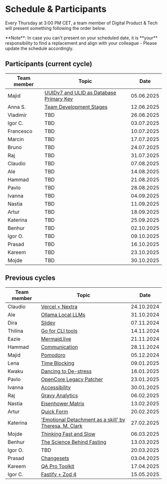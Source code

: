 
# Schedule & Participants

Every Thursday at 3:00 PM CET, a team member of Digital Product & Tech will present something following the order below.

<Callout type="info" emoji="ℹ️">
  **Note**: In case you can't present on your scheduled date, it is **your**
  responsibility to find a replacement and align with your colleague - Please
  update the schedule accordingly.
</Callout>

## Participants (current cycle)

| Team member | Topic                                                                           |    Date    |
| ----------- | ------------------------------------------------------------------------------- | :--------: |
| Majid       | [UUIDv7 and ULID as Database Primary Key](presentations/250605-UUIDv7-ULID.mdx) | 05.06.2025 |
| Anna S.     | [Team Development Stages](presentations/250612-team-dev-stages.mdx)             | 12.06.2025 |
| Vladimir    | TBD                                                                             | 26.06.2025 |
| Igor C.     | TBD                                                                             | 03.07.2025 |
| Francesco   | TBD                                                                             | 10.07.2025 |
| Marcin      | TBD                                                                             | 17.07.2025 |
| Bruno       | TBD                                                                             | 24.07.2025 |
| Raj         | TBD                                                                             | 31.07.2025 |
| Claudio     | TBD                                                                             | 07.08.2025 |
| Ale         | TBD                                                                             | 14.08.2025 |
| Hammad      | TBD                                                                             | 21.08.2025 |
| Pavlo       | TBD                                                                             | 28.08.2025 |
| Ivanna      | TBD                                                                             | 04.09.2025 |
| Nastia      | TBD                                                                             | 11.09.2025 |
| Artur       | TBD                                                                             | 18.09.2025 |
| Katerina    | TBD                                                                             | 25.09.2025 |
| Benhur      | TBD                                                                             | 02.10.2025 |
| Igor O.     | TBD                                                                             | 09.10.2025 |
| Prasad      | TBD                                                                             | 16.10.2025 |
| Kareem      | TBD                                                                             | 23.10.2025 |
| Mojde       | TBD                                                                             | 30.10.2025 |

## Previous cycles

| Team member | Topic                                                                                                   |    Date    |
| ----------- | ------------------------------------------------------------------------------------------------------- | :--------: |
| Claudio     | [Vercel + Nextra](presentations/241024-vercel-nextra.mdx)                                               | 24.10.2024 |
| Ale         | [Ollama Local LLMs](presentations/241031-ollama.mdx)                                                    | 31.10.2024 |
| Dira        | [Slidev](presentations/241107-slidev.mdx)                                                               | 07.11.2024 |
| Thilina     | [Go for CLI tools](presentations/241114-go-for-cli.mdx)                                                 | 14.11.2024 |
| Eazie       | [Mermaid.live](presentations/241121-mermaid-live.mdx)                                                   | 21.11.2024 |
| Hammad      | [Communication](presentations/241128-communication.mdx)                                                 | 28.11.2024 |
| Majid       | [Pomodoro](presentations/241205-pomodoro.mdx)                                                           | 05.12.2024 |
| Lena        | [Time Blocking](presentations/250109-time-blocking.mdx)                                                 | 09.01.2025 |
| Kwaku       | [Dancing to De-stress](presentations/250116-dancing.mdx)                                                | 16.01.2025 |
| Pavlo       | [OpenCore Legacy Patcher](presentations/250123-oclp.mdx)                                                | 23.01.2025 |
| Ivanna      | [Accessibility](presentations/250130-accessibility.mdx)                                                 | 30.01.2025 |
| Raj         | [Gravy Analytics](presentations/250206-data-brokers.mdx)                                                | 06.02.2025 |
| Nastia      | [Eisenhower Matrix](presentations/250213-eisenhower-matrix.mdx)                                         | 13.02.2025 |
| Artur       | [Quick Form](presentations/250220-quick-form.mdx)                                                       | 20.02.2025 |
| Katerina    | ['Emotional Detachment as a skill' by Theresa. M. Clark](presentations/250227-emotional-detachment.mdx) | 27.02.2025 |
| Mojde       | [Thinking Fast and Slow](presentations/250306-thinking-fast-and-slow.mdx)                               | 06.03.2025 |
| Benhur      | [The Science Behind Fasting](presentations/250313-the-science-behind-fasting)                           | 13.03.2025 |
| Igor O.     | TBD                                                                                                     | 20.03.2025 |
| Prasad      | [Changesets](presentations/250403-Changesets.mdx)                                                       | 03.04.2025 |
| Kareem      | [QA Pro Toolkit](presentations/250417-qa-pro-toolkit.mdx)                                               | 17.04.2025 |
| Igor C.     | [Fastify + Zod 4](presentations/250515-fastify-zod-4.mdx)                                               | 15.05.2025 |
